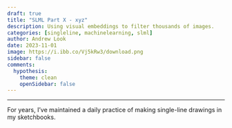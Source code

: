 ```yaml
---
draft: true
title: "SLML Part X - xyz"
description: Using visual embeddings to filter thousands of images.
categories: [singleline, machinelearning, slml]
author: Andrew Look
date: 2023-11-01
image: https://i.ibb.co/Vj5kRw3/download.png
sidebar: false
comments:
  hypothesis:
    theme: clean
    openSidebar: false
---
```



---

For years, I've maintained a daily practice of making single-line drawings in my sketchbooks. 
